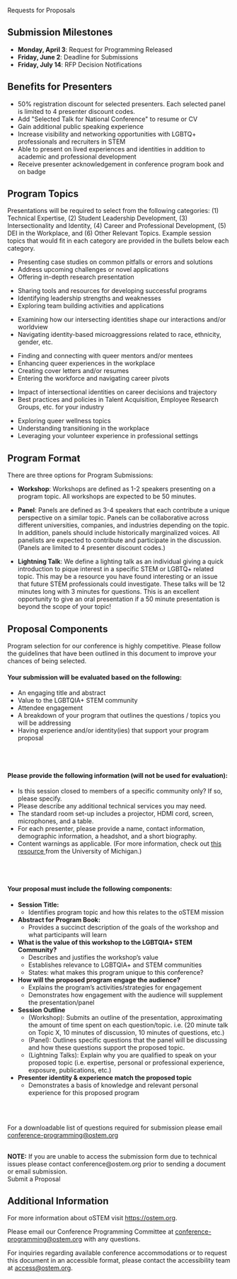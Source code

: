 
<SiteLayout title="Request for Proposals">

<div className="border-b-4 border-chill-green border-solid pb-4 mb-4 text-center">
  <p className="text-5xl font-display font-black">Requests for Proposals</p>
</div>

<div className="text-bright-peach font-bold">

## Submission Milestones

</div>

- **Monday, April 3**: Request for Programming Released
- **Friday, June 2**: Deadline for Submissions
- **Friday, July 14**: RFP Decision Notifications

<div className="text-bright-peach font-bold">

## Benefits for Presenters
  
</div>

- 50% registration discount for selected presenters. Each selected panel is limited to 4 presenter discount codes. <br/>
- Add "Selected Talk for National Conference" to resume or CV <br/>
- Gain additional public speaking experience <br/>
- Increase visibility and networking opportunities with LGBTQ+ professionals and recruiters in STEM <br/>
- Able to present on lived experiences and identities in addition to academic and professional development <br/>
- Receive presenter acknowledgement in conference program book and on badge <br/>

<div className="text-bright-peach font-bold">
  

  ## Program Topics

</div>

Presentations will be required to select from the following categories: (1)
Technical Expertise, (2) Student Leadership Development, (3) Intersectionality
and Identity, (4) Career and Professional Development, (5) DEI in the Workplace,
and (6) Other Relevant Topics. Example session topics that would fit in each
category are provided in the bullets below each category.

<div className="grid gap-4 sm:grid-cols-2 my-4">
<TopicSquare title="Technical Expertise" borderColor="border-red-500">

- Presenting case studies on common pitfalls or errors and solutions
- Address upcoming challenges or novel applications
- Offering in-depth research presentation

</TopicSquare>
<TopicSquare title="Student Leadership Development" borderColor="border-orange-500">

- Sharing tools and resources for developing successful programs
- Identifying leadership strengths and weaknesses
- Exploring team building activities and applications

</TopicSquare>
<TopicSquare title="Intersectionality and Identity" borderColor="border-yellow-500">

- Examining how our intersecting identities shape our interactions and/or
  worldview
- Navigating identity-based microaggressions related to race, ethnicity, gender,
  etc.

</TopicSquare>
<TopicSquare title="Career and Professional Development" borderColor="border-green-500">

- Finding and connecting with queer mentors and/or mentees
- Enhancing queer experiences in the workplace
- Creating cover letters and/or resumes
- Entering the workforce and navigating career pivots

</TopicSquare>
<TopicSquare title="DEI in the Workplace" borderColor="border-blue-500">

- Impact of intersectional identities on career decisions and trajectory
- Best practices and policies in Talent Acquisition, Employee Research Groups,
  etc. for your industry

</TopicSquare>
<TopicSquare title="Other Relevant Topics" borderColor="border-purple-500">

- Exploring queer wellness topics
- Understanding transitioning in the workplace
- Leveraging your volunteer experience in professional settings

</TopicSquare>
</div>

<div className="text-bright-peach font-bold">

## Program Format

</div>

There are three options for Program Submissions:

- **Workshop**: Workshops are defined as 1-2 speakers presenting on a program
  topic. All workshops are expected to be 50 minutes.

- **Panel**: Panels are defined as 3-4 speakers that each contribute a unique
  perspective on a similar topic. Panels can be collaborative across different
  universities, companies, and industries depending on the topic. In addition,
  panels should include historically marginalized voices. All panelists are
  expected to contribute and participate in the discussion. (Panels are limited
  to 4 presenter discount codes.)

- **Lightning Talk**: We define a lighting talk as an individual giving a quick
  introduction to pique interest in a specific STEM or LGBTQ+ related topic.
  This may be a resource you have found interesting or an issue that future STEM
  professionals could investigate. These talks will be 12 minutes long with 3
  minutes for questions. This is an excellent opportunity to give an oral
  presentation if a 50 minute presentation is beyond the scope of your topic!

<div className="text-bright-peach font-bold">

## Proposal Components

</div>

Program selection for our conference is highly competitive. Please follow the
guidelines that have been outlined in this document to improve your chances of
being selected.

#### Your submission will be evaluated based on the following:

<ul>
  <li>An engaging title and abstract</li>
  <li>Value to the LGBTQIA+ STEM community</li>
  <li>Attendee engagement</li>
  <li>
    A breakdown of your program that outlines the questions / topics you will be
    addressing
  </li>
  <li>
    Having experience and/or identity(ies) that support your program proposal
  </li>
</ul>
<br></br>

#### Please provide the following information (will not be used for evaluation):

<ul>
  <li>
    Is this session closed to members of a specific community only? If so,
    please specify.
  </li>
  <li>Please describe any additional technical services you may need. </li>
  <li>
    The standard room set-up includes a projector, HDMI cord, screen,
    microphones, and a table.
  </li>
  <li>
    For each presenter, please provide a name, contact information, demographic
    information, a headshot, and a short biography.
  </li>
  <li>
    Content warnings as applicable. (For more information, check out
    <a
      href="https://sites.lsa.umich.edu/inclusive-teaching-sandbox/wp-content/uploads/sites/853/2021/02/An-Introduction-to-Content-Warnings-and-Trigger-Warnings-Draft.pdf"
      title="An Introduction to Content Warnings"
    >
      this resource
    </a>
    from the University of Michigan.)
  </li>
</ul>
<br></br>

#### Your proposal must include the following components:

<ul>
  <li>
    <b>Session Title:</b>
    <ul>
      <li>
        Identifies program topic and how this relates to the oSTEM mission
      </li>
    </ul>
  </li>
  <li>
    <b>Abstract for Program Book:</b>
    <ul>
      <li>
        Provides a succinct description of the goals of the workshop and what
        participants will learn
      </li>
    </ul>
  </li>
  <li>
    <b>What is the value of this workshop to the LGBTQIA+ STEM Community?</b>
    <ul>
      <li>Describes and justifies the workshop’s value</li>
      <li>Establishes relevance to LGBTQIA+ and STEM communities</li>
      <li>States: what makes this program unique to this conference?</li>
    </ul>
  </li>
  <li>
    <b>How will the proposed program engage the audience?</b>
    <ul>
      <li>Explains the program’s activities/strategies for engagement</li>
      <li>
        Demonstrates how engagement with the audience will supplement the
        presentation/panel
      </li>
    </ul>
  </li>
  <li>
    <b>Session Outline</b>
    <ul>
      <li>
        (Workshop): Submits an outline of the presentation, approximating the
        amount of time spent on each question/topic. i.e. (20 minute talk on
        Topic X, 10 minutes of discussion, 10 minutes of questions, etc.)
      </li>
      <li>
        (Panel): Outlines specific questions that the panel will be discussing
        and how these questions support the proposed topic.
      </li>
      <li>
        (Lightning Talks): Explain why you are qualified to speak on your
        proposed topic (i.e. expertise, personal or professional experience,
        exposure, publications, etc.)
      </li>
    </ul>
  </li>
  <li>
    <b>Presenter identity & experience match the proposed topic</b>
    <ul>
      <li>
        Demonstrates a basis of knowledge and relevant personal experience for
        this proposed program
      </li>
    </ul>
  </li>
</ul>

<br></br>

For a downloadable list of questions required for submission please email
conference-programming@ostem.org

<br />
<strong>NOTE:</strong> If you are unable to access the submission form due to
technical issues please contact conference@ostem.org prior to sending a document
or email submission.

<div className="text-center text-3xl my-4">
  <CTAButton
    onClick="https://form.jotform.com/222764576640159"
    backgroundColor="bright-peach"
  >
    Submit a Proposal
  </CTAButton>
</div>

<div className="text-bright-peach font-bold">

## Additional Information

</div>

For more information about oSTEM visit https://ostem.org.

Please email our Conference Programming Committee at
conference-programming@ostem.org with any questions.

For inquiries regarding available conference accommodations or to request this
document in an accessible format, please contact the accessibility team at
access@ostem.org.

</SiteLayout>

